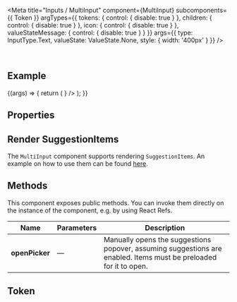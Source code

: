 
<Meta
  title="Inputs / MultiInput"
  component={MultiInput}
  subcomponents={{ Token }}
  argTypes={{
    tokens: { control: { disable: true } },
    children: { control: { disable: true } },
    icon: { control: { disable: true } },
    valueStateMessage: { control: { disable: true } }
  }}
  args={{
    type: InputType.Text,
    valueState: ValueState.None,
    style: { width: '400px' }
  }}
/>

<DocsHeader since="0.11.0" />

<br />

## Example

<Canvas>
  <Story name="Default">
    {(args) => {
      return (
        <MultiInput
          {...args}
          tokens={
            <>
              <Token text="Argentina" />
              <Token text="Bulgaria" />
              <Token text="England" />
              <Token text="Finland" />
              <Token text="Germany" />
              <Token text="Hungary" />
              <Token text="Italy" />
              <Token text="Luxembourg" />
              <Token text="Mexico" />
              <Token text="Philippines" />
              <Token text="Sweden" />
              <Token text="USA" />
            </>
          }
        />
      );
    }}
  </Story>
</Canvas>

## Properties

<ArgsTableWithNote story="." />

## Render SuggestionItems

The `MultiInput` component supports rendering `SuggestionItems`. An example on how to use them can be found [here](?path=/docs/inputs-input--with-suggestion-item).

## Methods

This component exposes public methods. You can invoke them directly on the instance of the component, e.g. by using React Refs.

| Name           | Parameters | Description                                                                                                       |
| -------------- | ---------- | ----------------------------------------------------------------------------------------------------------------- |
| **openPicker** | &mdash;    | Manually opens the suggestions popover, assuming suggestions are enabled. Items must be preloaded for it to open. |

<SubcomponentsSection />

## Token

<TokenDescription />

<Footer />

